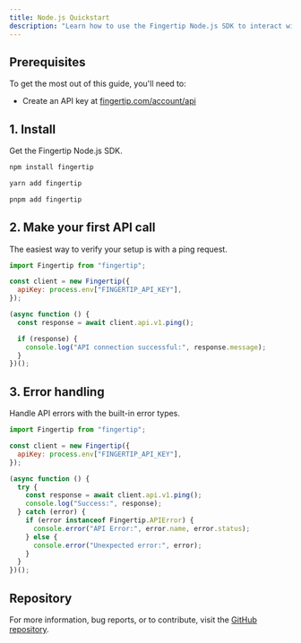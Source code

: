 ```yaml
---
title: Node.js Quickstart
description: "Learn how to use the Fingertip Node.js SDK to interact with our API."
---
```


## Prerequisites

To get the most out of this guide, you'll need to:

- Create an API key at [fingertip.com/account/api](https://fingertip.com/account/api)

## 1. Install

Get the Fingertip Node.js SDK.

<CodeGroup>

```sh
npm install fingertip
```

```sh
yarn add fingertip
```

```sh
pnpm add fingertip
```

</CodeGroup>

## 2. Make your first API call

The easiest way to verify your setup is with a ping request.

```js
import Fingertip from "fingertip";

const client = new Fingertip({
  apiKey: process.env["FINGERTIP_API_KEY"],
});

(async function () {
  const response = await client.api.v1.ping();

  if (response) {
    console.log("API connection successful:", response.message);
  }
})();
```

## 3. Error handling

Handle API errors with the built-in error types.

```js
import Fingertip from "fingertip";

const client = new Fingertip({
  apiKey: process.env["FINGERTIP_API_KEY"],
});

(async function () {
  try {
    const response = await client.api.v1.ping();
    console.log("Success:", response);
  } catch (error) {
    if (error instanceof Fingertip.APIError) {
      console.error("API Error:", error.name, error.status);
    } else {
      console.error("Unexpected error:", error);
    }
  }
})();
```

## Repository

For more information, bug reports, or to contribute, visit the [GitHub repository](https://github.com/fingertip-com/fingertip-typescript).
